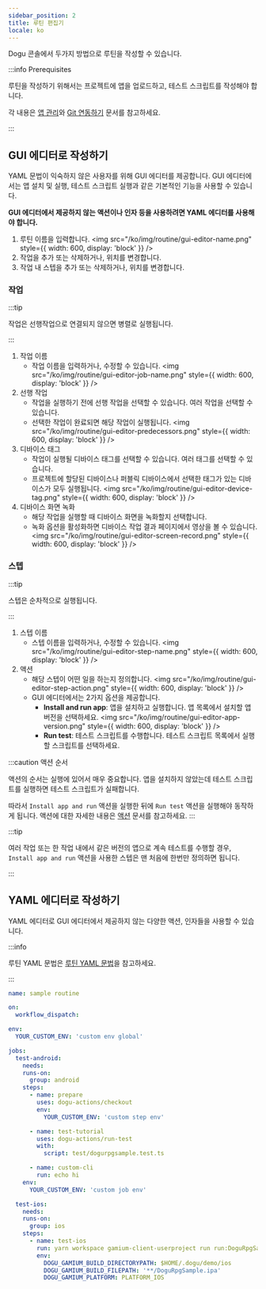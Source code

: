 ```yaml
---
sidebar_position: 2
title: 루틴 편집기
locale: ko
---
```


Dogu 콘솔에서 두가지 방법으로 루틴을 작성할 수 있습니다.

:::info Prerequisites

루틴을 작성하기 위해서는 프로젝트에 앱을 업로드하고, 테스트 스크립트를 작성해야 합니다.

각 내용은 [앱 관리](/management/project/app)와 [Git 연동하기](/management/project/git-integration) 문서를 참고하세요.

:::

## GUI 에디터로 작성하기

YAML 문법이 익숙하지 않은 사용자를 위해 GUI 에디터를 제공합니다. GUI 에디터에서는 앱 설치 및 실행, 테스트 스크립트 실행과 같은 기본적인 기능을 사용할 수 있습니다.

**GUI 에디터에서 제공하지 않는 액션이나 인자 등을 사용하려면 YAML 에디터를 사용해야 합니다.**

1. 루틴 이름을 입력합니다.
   <img
     src="/ko/img/routine/gui-editor-name.png"
     style={{ width: 600, display: 'block' }}
   />
2. 작업을 추가 또는 삭제하거나, 위치를 변경합니다.
3. 작업 내 스텝을 추가 또는 삭제하거나, 위치를 변경합니다.

### 작업

:::tip

작업은 선행작업으로 연결되지 않으면 병렬로 실행됩니다.

:::

1. 작업 이름
   - 작업 이름을 입력하거나, 수정할 수 있습니다.
     <img
       src="/ko/img/routine/gui-editor-job-name.png"
       style={{ width: 600, display: 'block' }}
     />
2. 선행 작업
   - 작업을 실행하기 전에 선행 작업을 선택할 수 있습니다. 여러 작업을 선택할 수 있습니다.
   - 선택한 작업이 완료되면 해당 작업이 실행됩니다.
     <img
       src="/ko/img/routine/gui-editor-predecessors.png"
       style={{ width: 600, display: 'block' }}
     />
3. 디바이스 태그
   - 작업이 실행될 디바이스 태그를 선택할 수 있습니다. 여러 태그를 선택할 수 있습니다.
   - 프로젝트에 할당된 디바이스나 퍼블릭 디바이스에서 선택한 태그가 있는 디바이스가 모두 실행됩니다.
     <img
       src="/ko/img/routine/gui-editor-device-tag.png"
       style={{ width: 600, display: 'block' }}
     />
4. 디바이스 화면 녹화
   - 해당 작업을 실행할 때 디바이스 화면을 녹화할지 선택합니다.
   - 녹화 옵션을 활성화하면 디바이스 작업 결과 페이지에서 영상을 볼 수 있습니다.
     <img
       src="/ko/img/routine/gui-editor-screen-record.png"
       style={{ width: 600, display: 'block' }}
     />

### 스텝

:::tip

스텝은 순차적으로 실행됩니다.

:::

1. 스텝 이름
   - 스텝 이름을 입력하거나, 수정할 수 있습니다.
     <img
       src="/ko/img/routine/gui-editor-step-name.png"
       style={{ width: 600, display: 'block' }}
     />
2. 액션
   - 해당 스텝이 어떤 일을 하는지 정의합니다.
     <img
       src="/ko/img/routine/gui-editor-step-action.png"
       style={{ width: 600, display: 'block' }}
     />
   - GUI 에디터에서는 2가지 옵션을 제공합니다.
     - **Install and run app**: 앱을 설치하고 실행합니다. 앱 목록에서 설치할 앱 버전을 선택하세요.
       <img
         src="/ko/img/routine/gui-editor-app-version.png"
         style={{ width: 600, display: 'block' }}
       />
     - **Run test**: 테스트 스크립트를 수행합니다. 테스트 스크립트 목록에서 실행할 스크립트를 선택하세요.

:::caution 액션 순서

액션의 순서는 실행에 있어서 매우 중요합니다. 앱을 설치하지 않았는데 테스트 스크립트를 실행하면 테스트 스크립트가 실패합니다.

따라서 `Install app and run` 액션을 실행한 뒤에 `Run test` 액션을 실행해야 동작하게 됩니다. 액션에 대한 자세한 내용은 [액션](./actions/about) 문서를 참고하세요.
:::

:::tip

여러 작업 또는 한 작업 내에서 같은 버전의 앱으로 계속 테스트를 수행할 경우, `Install app and run` 액션을 사용한 스텝은 맨 처음에 한번만 정의하면 됩니다.

:::

## YAML 에디터로 작성하기

YAML 에디터로 GUI 에디터에서 제공하지 않는 다양한 액션, 인자들을 사용할 수 있습니다.

:::info

루틴 YAML 문법은 [루틴 YAML 문법](./syntax)을 참고하세요.

:::

```yaml title="example.yaml"
name: sample routine

on:
  workflow_dispatch:

env:
  YOUR_CUSTOM_ENV: 'custom env global'

jobs:
  test-android:
    needs:
    runs-on:
      group: android
    steps:
      - name: prepare
        uses: dogu-actions/checkout
        env:
          YOUR_CUSTOM_ENV: 'custom step env'

      - name: test-tutorial
        uses: dogu-actions/run-test
        with:
          script: test/dogurpgsample.test.ts

      - name: custom-cli
        run: echo hi
    env:
      YOUR_CUSTOM_ENV: 'custom job env'

  test-ios:
    needs:
    runs-on:
      group: ios
    steps:
      - name: test-ios
        run: yarn workspace gamium-client-userproject run run:DoguRpgSample
        env:
          DOGU_GAMIUM_BUILD_DIRECTORYPATH: $HOME/.dogu/demo/ios
          DOGU_GAMIUM_BUILD_FILEPATH: '**/DoguRpgSample.ipa'
          DOGU_GAMIUM_PLATFORM: PLATFORM_IOS
```
